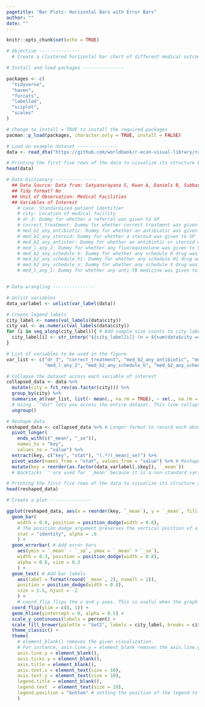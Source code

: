 ```yaml
---
pagetitle: "Bar Plots: Horizontal Bars with Error Bars"
author: ""
date: ""
---
```


```r
knitr::opts_chunk$set(echo = TRUE)
```

```r
# Objective ---------------
  # Create a clustered horizontal bar chart of different medical outcome variables by location, with standard error bars. 

# Install and load packages ---------------

packages <- c(
  "tidyverse",
  "haven",
  "forcats",
  "labelled",
  "sciplot",
  "scales"
)

# Change to install = TRUE to install the required packages
pacman::p_load(packages, character.only = TRUE, install = FALSE)

# Load an example dataset ---------------
data <- read_dta("https://github.com/worldbank/r-econ-visual-library/raw/master/Library/Data/HorizontalGroupSE.dta")

# Printing the first five rows of the data to visualize its structure before data wrangling
head(data)

# Data Dictionary ---------------
  ## Data Source: Data from: Satyanarayana S, Kwan A, Daniels B, Subbaraman R, McDowell A, Bergkvist S, Das RK, Das V, Das J, Pai M. Use of standardised patients to assess antibiotic dispensing for tuberculosis by pharmacies in urban India: A cross-sectional study. The Lancet Infectious Diseases. 2016 Nov 30;16(11):1261-8. Code was based on https://worldbank.github.io/stata-visual-library/bar-better-ci.html
  ## Tidy format? No
  ## Unit of Observation: Medical Facilities
  ## Variables of Interest
    # case: Standardized patient identifier
    # city: Location of medical facility
    # dr_3: Dummy for whether a referral was given to SP
    # correct_treatment: Dummy for whether correct treatment was given to SP
    # med_b2_any_antibiotic: Dummy for whether an antibiotic was given to SP
    # med_b2_any_steroid: Dummy for whether a steroid was given to SP
    # med_b2_any_antister: Dummy for whether an antibiotic or steroid was given to SP
    # med_l_any_2: Dummy for whether any fluoroquinolone was given to SP
    # med_b2_any_schedule_h: Dummy for whether any schedule H drug was given to SP
    # med_b2_any_schedule_h1: Dummy for whether any schedule H1 drug was given to SP
    # med_b2_any_schedule_x: Dummy for whether any schedule X drug was given to SP
    # med_l_any_1: Dummy for whether any anti-TB medicine was given to SP


# Data wrangling ---------------

# Unlist variables
data_varlabel <- unlist(var_label(data))

# Create legend labels
city_label <- names(val_labels(data$city))
city_val <- as.numeric(val_labels(data$city))
for (i in seq_along(city_label)){ # Add sample size counts to city labels 
  city_label[i] <- str_interp("${city_label[i]} (n = ${sum(data$city == city_val[i])})")
}

# List of variables to be used in the figure
var_list <- c("dr_3", "correct_treatment", "med_b2_any_antibiotic", "med_b2_any_steroid", "med_b2_any_antister", 
              "med_l_any_2", "med_b2_any_schedule_h", "med_b2_any_schedule_h1", "med_b2_any_schedule_x", "med_l_any_1")

# Collapse the dataset across each variable of interest
collapsed_data <- data %>%
  mutate(city = fct_rev(as.factor(city))) %>%
  group_by(city) %>%
  summarise_at(var_list, list(~ mean(., na.rm = TRUE), ~ se(., na.rm = TRUE))) %>%
  # Using . "dot" lets you access the entire dataset. This line collapses the dataset by mean and standard error for the selected variables in "var_list".
  ungroup()

# Reshape data 
reshaped_data <- collapsed_data %>% # Longer format to record each observation in a row 
  pivot_longer( 
    ends_with(c("_mean", "_se")),
    names_to = "key", 
    values_to = "value") %>% 
  extract(key, c("key", "stat"), "(.*)(_mean|_se)") %>%
  pivot_wider(names_from = "stat", values_from = "value") %>% # Reshape mean & se wide to separate the two
  mutate(key = reorder(as.factor(data_varlabel[.$key]), `_mean`))
  # Backticks `' are used for '_mean' because it is a non-standard variable name in R

# Printing the first five rows of the data to visualize its structure after data wrangling
head(reshaped_data)

# Create a plot ---------------

ggplot(reshaped_data, aes(x = reorder(key, `_mean`), y = `_mean`, fill = city)) +
  geom_bar(
    width = 0.8, position = position_dodge(width = 0.8),
    # The position_dodge argument preserves the vertical position of a graph object while adjusting it's horizontal position. It is useful for fitting horizontal bars on a graph. 
    stat = "identity", alpha = .6
    ) +
  geom_errorbar( # Add error bars
    aes(ymin = `_mean` - `_se`, ymax = `_mean` + `_se`), 
    width = 0.3, position = position_dodge(width = 0.8),
    alpha = 0.6, size = 0.3
    ) +
  geom_text( # Add bar labels
    aes(label = format(round(`_mean`, 2), nsmall = 2)),
    position = position_dodge(width = 0.8),
    size = 2.5, hjust = -2
    ) +
    # coord_flip flips the x and y axes. This is useful when the graph is too long (horizontally) or too tall (vertically)
  coord_flip(ylim = c(0, 1)) +
  geom_hline(yintercept = 0, alpha = 0.5) +
  scale_y_continuous(labels = percent) +
  scale_fill_brewer(palette = "Set2", labels = city_label, breaks = city_val) + # Color code by city
  theme_classic() +
  theme(
    # element_blank() removes the given visualization. 
    # For instance, axis.line.y = element_blank removes the axis.line.y
    axis.line.y = element_blank(),
    axis.ticks.y = element_blank(),
    axis.title = element_blank(),
    axis.text.x = element_text(size = 10),
    axis.text.y = element_text(size = 10),
    legend.title = element_blank(),
    legend.text  = element_text(size = 10),
    legend.position = "bottom" # setting the position of the legend to the bottom
    )

```

